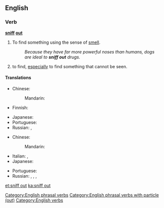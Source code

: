 ==English==

===Verb===
'''[[sniff]] [[out]]'''

# To find something using the sense of [[smell]].
#: ''Because they have far more powerful noses than humans, dogs are ideal to '''sniff out''' drugs.''
# {{context|idiomatic|lang=en}} to find, [[especially]] to find something that cannot be seen.

====Translations====
{{trans-top|find something using smell}}
* Chinese:
*: Mandarin: {{t|cmn|嗅出|tr=xiùchū|sc=Hani}}
* Finnish: {{t|fi|nuuskia}}
{{trans-mid}}
* Japanese: {{t|ja|嗅ぎ付ける|tr=かぎつける, kagitsukeru|sc=Jpan}}
* Portuguese: {{t+|pt|farejar}}
* Russian: {{t|ru|вынюхивать|impf|tr=vynjúxivat'|sc=Cyrl}}, {{t+|ru|вынюхать|pf|tr=výnjuxat'|sc=Cyrl}}
{{trans-bottom}}

{{trans-top|find}}
* Chinese:
*: Mandarin: {{t+|cmn|找出|tr=zhǎochū|sc=Hani}}
* Italian: {{t+|it|trovare}}, {{t|it|scovare}}
* Japanese: {{t|ja|嗅ぎ付ける|tr=かぎつける, kagitsukeru|sc=Jpan}}
{{trans-mid}}
* Portuguese: {{t+|pt|farejar}}
* Russian: {{t|ru|вынюхивать|impf|tr=vynjúxivat'|sc=Cyrl}}, {{t+|ru|вынюхать|pf|tr=výnjuxat'|sc=Cyrl}}, {{t|ru|разнюхивать|impf|tr=raznjúxivat'|sc=Cyrl}}, {{t+|ru|разнюхать|pf|tr=raznjúxat'|sc=Cyrl}}
{{trans-bottom}}

[[Category:English phrasal verbs]]
[[Category:English phrasal verbs with particle (out)]]
[[Category:English verbs]]

[[et:sniff out]]
[[ka:sniff out]]
